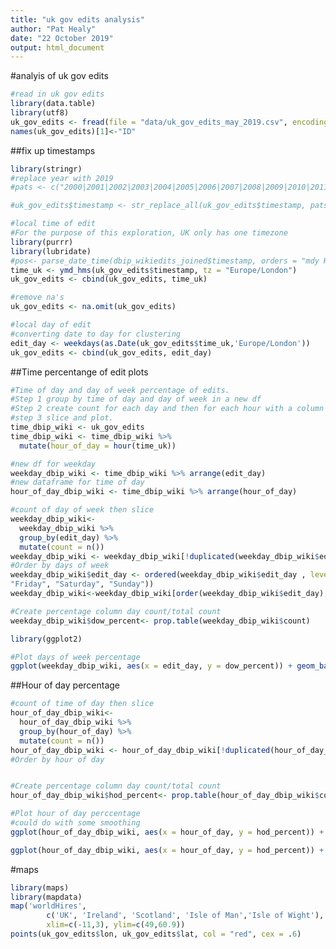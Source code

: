 ```yaml
---
title: "uk gov edits analysis"
author: "Pat Healy"
date: "22 October 2019"
output: html_document
---
```


#analyis of uk gov edits

```r
#read in uk gov edits
library(data.table)
library(utf8)
uk_gov_edits <- fread(file = "data/uk_gov_edits_may_2019.csv", encoding = "UTF-8")
names(uk_gov_edits)[1]<-"ID"

```

##fix up timestamps
```r
library(stringr)
#replace year with 2019
#pats <- c("2000|2001|2002|2003|2004|2005|2006|2007|2008|2009|2010|2011|2012|2013|2014|2015|2016|2017|2018")

#uk_gov_edits$timestamp <- str_replace_all(uk_gov_edits$timestamp, pats, '2019')
```

```r
#local time of edit
#For the purpose of this exploration, UK only has one timezone
library(purrr)
library(lubridate)
#pos<- parse_date_time(dbip_wikiedits_joined$timestamp, orders = "mdy HM")
time_uk <- ymd_hms(uk_gov_edits$timestamp, tz = "Europe/London")
uk_gov_edits <- cbind(uk_gov_edits, time_uk)
```
```r
#remove na's
uk_gov_edits <- na.omit(uk_gov_edits) 
```


```r
#local day of edit
#converting date to day for clustering
edit_day <- weekdays(as.Date(uk_gov_edits$time_uk,'Europe/London'))
uk_gov_edits <- cbind(uk_gov_edits, edit_day)
```
##Time percentange of edit plots
```r
#Time of day and day of week percentage of edits.
#Step 1 group by time of day and day of week in a new df
#Step 2 create count for each day and then for each hour with a column for total
#step 3 slice and plot.
time_dbip_wiki <- uk_gov_edits
time_dbip_wiki <- time_dbip_wiki %>%
  mutate(hour_of_day = hour(time_uk))
```
```r
#new df for weekday
weekday_dbip_wiki <- time_dbip_wiki %>% arrange(edit_day)
#new dataframe for time of day
hour_of_day_dbip_wiki <- time_dbip_wiki %>% arrange(hour_of_day)
```
```r
#count of day of week then slice
weekday_dbip_wiki<-
  weekday_dbip_wiki %>% 
  group_by(edit_day) %>% 
  mutate(count = n())
weekday_dbip_wiki <- weekday_dbip_wiki[!duplicated(weekday_dbip_wiki$edit_day),]
#Order by days of week
weekday_dbip_wiki$edit_day <- ordered(weekday_dbip_wiki$edit_day , levels=c("Monday", "Tuesday", "Wednesday", "Thursday", 
"Friday", "Saturday", "Sunday"))
weekday_dbip_wiki<-weekday_dbip_wiki[order(weekday_dbip_wiki$edit_day), ]

#Create percentage column day count/total count
weekday_dbip_wiki$dow_percent<- prop.table(weekday_dbip_wiki$count)
```
```r
library(ggplot2)
```

```r
#Plot days of week percentage
ggplot(weekday_dbip_wiki, aes(x = edit_day, y = dow_percent)) + geom_bar(stat = "identity")
```



##Hour of day percentage
```r
#count of time of day then slice
hour_of_day_dbip_wiki<-
  hour_of_day_dbip_wiki %>% 
  group_by(hour_of_day) %>% 
  mutate(count = n())
hour_of_day_dbip_wiki <- hour_of_day_dbip_wiki[!duplicated(hour_of_day_dbip_wiki$hour_of_day),]
#Order by hour of day


#Create percentage column day count/total count
hour_of_day_dbip_wiki$hod_percent<- prop.table(hour_of_day_dbip_wiki$count)
```
```r
#Plot hour of day perccentage
#could do with some smoothing
ggplot(hour_of_day_dbip_wiki, aes(x = hour_of_day, y = hod_percent)) + geom_path(stat = "identity") + geom_point(stat = "identity") 
```

```r
ggplot(hour_of_day_dbip_wiki, aes(x = hour_of_day, y = hod_percent)) + geom_smooth()
```



#maps
```r
library(maps)
library(mapdata)
map('worldHires',
		c('UK', 'Ireland', 'Scotland', 'Isle of Man','Isle of Wight'),
		xlim=c(-11,3), ylim=c(49,60.9))
points(uk_gov_edits$lon, uk_gov_edits$lat, col = "red", cex = .6)
```





